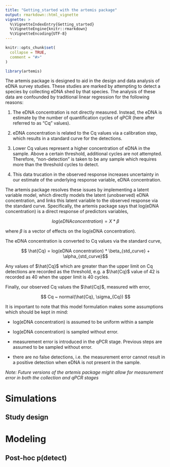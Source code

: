 ```yaml
---
title: "Getting_started with the artemis package"
output: rmarkdown::html_vignette
vignette: >
  %\VignetteIndexEntry{Getting_started}
  %\VignetteEngine{knitr::rmarkdown}
  %\VignetteEncoding{UTF-8}
---
```


```r
knitr::opts_chunk$set(
  collapse = TRUE,
  comment = "#>"
)
```

```r
library(artemis)
```

The artemis package is designed to aid in the design and data analysis
of eDNA survey studies. These studies are marked by attempting to
detect a species by collecting eDNA shed by that species. The analysis
of these data are confounded by traditional linear regression for the
following reasons:

  1. The eDNA concentration is not directly measured. Instead, the
     eDNA is estimate by the number of quantification cycles of qPCR
     (here after referred to as "Cq" values).
	 
  2. eDNA concentration is related to the Cq values via a calibration
     step, which results in a standard curve for the detections. 
	 
  3. Lower Cq values represent a higher concentration of eDNA in the
     sample. Above a certain threshold, additional cycles are not
     attempted. Therefore, "non-detection" is taken to be any sample
     which requires more than the threshold cycles to detect. 
	 
  4. This data trucation in the observed response increases
     uncertainty in our estimate of the underlying response variable,
     eDNA concentration.
	 
The artemis package resolves these issues by implementing a latent
variable model, which directly models the latent (unobserved) eDNA
concentration, and links this latent variable to the observed response
via the standard curve. Specifically, the artemis package says that
log(eDNA concentration) is a direct response of predictors variables,

$$log(eDNA concentration) = X * \beta$$

where $\beta$ is a vector of effects on the log(eDNA concentration).

The eDNA concentration is converted to Cq values via the standard
curve,

$$ \hat{Cq} = log(eDNA concentration) * \beta_{std_curve} +
 \alpha_{std_curve}$$
 
 Any values of $\hat{Cq}$ which are greater than the upper limit on Cq
detections are recorded as the threshold, e.g. a $\hat{Cq}$ value of
42 is recorded as 40 when the upper limit is 40 cycles. 

 Finally, our observed Cq values the $\hat{Cq}$, measured with error,
 
 $$ Cq ~ normal(\hat{Cq}, \sigma_{Cq}) $$
 
 It is important to note that this model formulation makes some
 assumptions which should be kept in mind:
 
  - log(eDNA concentration) is assumed to be uniform within a sample
  
  - log(eDNA concentration) is sampled without error.
  
  - measurement error is introduced in the qPCR stage. Previous steps
    are assumed to be sampled without error.
	
  - there are no false detections, i.e. the measurement error cannot
    result in a positive detection when eDNA is not present in the
    sample. 
  
*Note: Future versions of the artemis package might allow for measurement
error in both the collection and qPCR stages*

# Simulations



## Study design


# Modeling


## Post-hoc p(detect)


